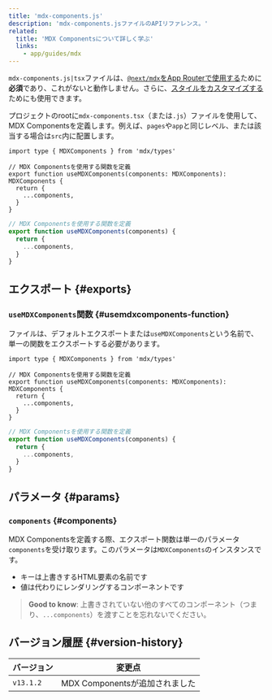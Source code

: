 ```yaml
---
title: 'mdx-components.js'
description: 'mdx-components.jsファイルのAPIリファレンス。'
related:
  title: 'MDX Componentsについて詳しく学ぶ'
  links:
    - app/guides/mdx
---
```


`mdx-components.js|tsx`ファイルは、[`@next/mdx`をApp Routerで使用する](/docs/app/guides/mdx)ために**必須**であり、これがないと動作しません。さらに、[スタイルをカスタマイズする](/docs/app/guides/mdx#using-custom-styles-and-components)ためにも使用できます。

プロジェクトのrootに`mdx-components.tsx`（または`.js`）ファイルを使用して、MDX Componentsを定義します。例えば、`pages`や`app`と同じレベル、または該当する場合は`src`内に配置します。

<Tabs>
<TabItem value="tsx" label="TypeScript">

```tsx title="mdx-components.tsx" switcher
import type { MDXComponents } from 'mdx/types'

// MDX Componentsを使用する関数を定義
export function useMDXComponents(components: MDXComponents): MDXComponents {
  return {
    ...components,
  }
}
```

</TabItem>
<TabItem value="js" label="JavaScript">

```js title="mdx-components.js" switcher
// MDX Componentsを使用する関数を定義
export function useMDXComponents(components) {
  return {
    ...components,
  }
}
```

</TabItem>
</Tabs>

## エクスポート {#exports}

### `useMDXComponents`関数 {#usemdxcomponents-function}

ファイルは、デフォルトエクスポートまたは`useMDXComponents`という名前で、単一の関数をエクスポートする必要があります。

<Tabs>
<TabItem value="tsx" label="TypeScript">

```tsx title="mdx-components.tsx" switcher
import type { MDXComponents } from 'mdx/types'

// MDX Componentsを使用する関数を定義
export function useMDXComponents(components: MDXComponents): MDXComponents {
  return {
    ...components,
  }
}
```

</TabItem>
<TabItem value="js" label="JavaScript">

```js title="mdx-components.js" switcher
// MDX Componentsを使用する関数を定義
export function useMDXComponents(components) {
  return {
    ...components,
  }
}
```

</TabItem>
</Tabs>

## パラメータ {#params}

### `components` {#components}

MDX Componentsを定義する際、エクスポート関数は単一のパラメータ`components`を受け取ります。このパラメータは`MDXComponents`のインスタンスです。

- キーは上書きするHTML要素の名前です
- 値は代わりにレンダリングするコンポーネントです

> **Good to know**: 上書きされていない他のすべてのコンポーネント（つまり、`...components`）を渡すことを忘れないでください。

## バージョン履歴 {#version-history}

| バージョン | 変更点                         |
| ---------- | ------------------------------ |
| `v13.1.2`  | MDX Componentsが追加されました |
